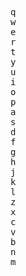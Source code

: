 
<Metatags
  title="Butterfly  Keyboard Simulator| CSS Grid a day"
  description="An example of using CSS grid every day, from May 1–31st, 2019."
  thumbnail=""
  url="https://cssgrid31.brett.cool"
  pathname="/"
/>

<div className={Key.board}>
  <div className={Key.row1}>
    <div className={Key.cap} data-keycode="81">
      <kbd>q</kbd>
    </div>
    <div className={Key.cap} data-keycode="87">
      <kbd>w</kbd>
    </div>
    <div className={Key.cap} data-keycode="69">
      <kbd>e</kbd>
    </div>
    <div className={Key.cap} data-keycode="82">
      <kbd>r</kbd>
    </div>
    <div className={Key.cap} data-keycode="84">
      <kbd>t</kbd>
    </div>
    <div className={Key.cap} data-keycode="89">
      <kbd>y</kbd>
    </div>
    <div className={Key.cap} data-keycode="85">
      <kbd>u</kbd>
    </div>
    <div className={Key.cap} data-keycode="73">
      <kbd>i</kbd>
    </div>
    <div className={Key.cap} data-keycode="79">
      <kbd>o</kbd>
    </div>
    <div className={Key.cap} data-keycode="80">
      <kbd>p</kbd>
    </div>
  </div>
  <div className={Key.row2}>
    <div className={Key.cap} data-keycode="65">
      <kbd>a</kbd>
    </div>
    <div className={Key.cap} data-keycode="83">
      <kbd>s</kbd>
    </div>
    <div className={Key.cap} data-keycode="68">
      <kbd>d</kbd>
    </div>
    <div className={Key.cap} data-keycode="70">
      <kbd>f</kbd>
    </div>
    <div className={Key.cap} data-keycode="71">
      <kbd>g</kbd>
    </div>
    <div className={Key.cap} data-keycode="72">
      <kbd>h</kbd>
    </div>
    <div className={Key.cap} data-keycode="74">
      <kbd>j</kbd>
    </div>
    <div className={Key.cap} data-keycode="75">
      <kbd>k</kbd>
    </div>
    <div className={Key.cap} data-keycode="76">
      <kbd>l</kbd>
    </div>
  </div>
  <div className={Key.row3}>
    <div className={Key.cap} data-keycode="90">
      <kbd>z</kbd>
    </div>
    <div className={Key.cap} data-keycode="88">
      <kbd>x</kbd>
    </div>
    <div className={Key.cap} data-keycode="67">
      <kbd>c</kbd>
    </div>
    <div className={Key.cap} data-keycode="86">
      <kbd>v</kbd>
    </div>
    <div className={Key.cap} data-keycode="66">
      <kbd>b</kbd>
    </div>
    <div className={Key.cap} data-keycode="78">
      <kbd>n</kbd>
    </div>
    <div className={Key.cap} data-keycode="77">
      <kbd>m</kbd>
    </div>
  </div>
</div>
